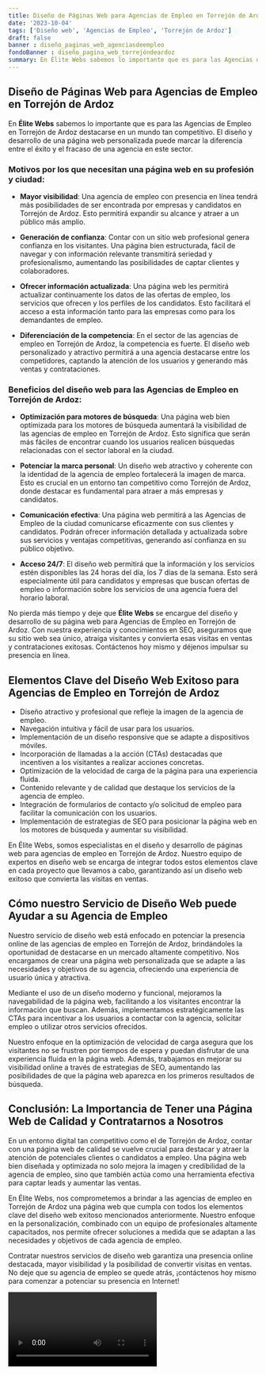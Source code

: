 ```yaml
---
title: Diseño de Páginas Web para Agencias de Empleo en Torrejón de Ardoz
date: '2023-10-04'
tags: ['Diseño web', 'Agencias de Empleo', 'Torrejón de Ardoz']
draft: false
banner : diseño_paginas_web_agenciasdeempleo
fondoBanner : diseño_pagina_web_torrejóndeardoz
summary: En Élite Webs sabemos lo importante que es para las Agencias de Empleo en Torrejón de Ardoz destacarse en un mundo tan competitivo. El diseño y desarrollo de una página web personalizada puede marcar la diferencia entre el éxito y el fracaso de una agencia en este sector.
---
```


## Diseño de Páginas Web para Agencias de Empleo en Torrejón de Ardoz

En **Élite Webs** sabemos lo importante que es para las Agencias de Empleo en Torrejón de Ardoz destacarse en un mundo tan competitivo. El diseño y desarrollo de una página web personalizada puede marcar la diferencia entre el éxito y el fracaso de una agencia en este sector.

### Motivos por los que necesitan una página web en su profesión y ciudad:

- **Mayor visibilidad**: Una agencia de empleo con presencia en línea tendrá más posibilidades de ser encontrada por empresas y candidatos en Torrejón de Ardoz. Esto permitirá expandir su alcance y atraer a un público más amplio.

- **Generación de confianza**: Contar con un sitio web profesional genera confianza en los visitantes. Una página bien estructurada, fácil de navegar y con información relevante transmitirá seriedad y profesionalismo, aumentando las posibilidades de captar clientes y colaboradores.

- **Ofrecer información actualizada**: Una página web les permitirá actualizar continuamente los datos de las ofertas de empleo, los servicios que ofrecen y los perfiles de los candidatos. Esto facilitará el acceso a esta información tanto para las empresas como para los demandantes de empleo.

- **Diferenciación de la competencia**: En el sector de las agencias de empleo en Torrejón de Ardoz, la competencia es fuerte. El diseño web personalizado y atractivo permitirá a una agencia destacarse entre los competidores, captando la atención de los usuarios y generando más ventas y contrataciones.

### Beneficios del diseño web para las Agencias de Empleo en Torrejón de Ardoz:

- **Optimización para motores de búsqueda**: Una página web bien optimizada para los motores de búsqueda aumentará la visibilidad de las agencias de empleo en Torrejón de Ardoz. Esto significa que serán más fáciles de encontrar cuando los usuarios realicen búsquedas relacionadas con el sector laboral en la ciudad.

- **Potenciar la marca personal**: Un diseño web atractivo y coherente con la identidad de la agencia de empleo fortalecerá la imagen de marca. Esto es crucial en un entorno tan competitivo como Torrejón de Ardoz, donde destacar es fundamental para atraer a más empresas y candidatos.

- **Comunicación efectiva**: Una página web permitirá a las Agencias de Empleo de la ciudad comunicarse eficazmente con sus clientes y candidatos. Podrán ofrecer información detallada y actualizada sobre sus servicios y ventajas competitivas, generando así confianza en su público objetivo.

- **Acceso 24/7**: El diseño web permitirá que la información y los servicios estén disponibles las 24 horas del día, los 7 días de la semana. Esto será especialmente útil para candidatos y empresas que buscan ofertas de empleo o información sobre los servicios de una agencia fuera del horario laboral.

No pierda más tiempo y deje que **Élite Webs** se encargue del diseño y desarrollo de su página web para Agencias de Empleo en Torrejón de Ardoz. Con nuestra experiencia y conocimientos en SEO, aseguramos que su sitio web sea único, atraiga visitantes y convierta esas visitas en ventas y contrataciones exitosas. Contáctenos hoy mismo y déjenos impulsar su presencia en línea.

<GifSeo />

<Cta />

## Elementos Clave del Diseño Web Exitoso para Agencias de Empleo en Torrejón de Ardoz

- Diseño atractivo y profesional que refleje la imagen de la agencia de empleo.
- Navegación intuitiva y fácil de usar para los usuarios.
- Implementación de un diseño responsive que se adapte a dispositivos móviles.
- Incorporación de llamadas a la acción (CTAs) destacadas que incentiven a los visitantes a realizar acciones concretas.
- Optimización de la velocidad de carga de la página para una experiencia fluida.
- Contenido relevante y de calidad que destaque los servicios de la agencia de empleo.
- Integración de formularios de contacto y/o solicitud de empleo para facilitar la comunicación con los usuarios.
- Implementación de estrategias de SEO para posicionar la página web en los motores de búsqueda y aumentar su visibilidad.

En Élite Webs, somos especialistas en el diseño y desarrollo de páginas web para agencias de empleo en Torrejón de Ardoz. Nuestro equipo de expertos en diseño web se encarga de integrar todos estos elementos clave en cada proyecto que llevamos a cabo, garantizando así un diseño web exitoso que convierta las visitas en ventas.

## Cómo nuestro Servicio de Diseño Web puede Ayudar a su Agencia de Empleo

Nuestro servicio de diseño web está enfocado en potenciar la presencia online de las agencias de empleo en Torrejón de Ardoz, brindándoles la oportunidad de destacarse en un mercado altamente competitivo. Nos encargamos de crear una página web personalizada que se adapte a las necesidades y objetivos de su agencia, ofreciendo una experiencia de usuario única y atractiva.

Mediante el uso de un diseño moderno y funcional, mejoramos la navegabilidad de la página web, facilitando a los visitantes encontrar la información que buscan. Además, implementamos estratégicamente las CTAs para incentivar a los usuarios a contactar con la agencia, solicitar empleo o utilizar otros servicios ofrecidos.

Nuestro enfoque en la optimización de velocidad de carga asegura que los visitantes no se frustren por tiempos de espera y puedan disfrutar de una experiencia fluida en la página web. Además, trabajamos en mejorar su visibilidad online a través de estrategias de SEO, aumentando las posibilidades de que la página web aparezca en los primeros resultados de búsqueda.

## Conclusión: La Importancia de Tener una Página Web de Calidad y Contratarnos a Nosotros

En un entorno digital tan competitivo como el de Torrejón de Ardoz, contar con una página web de calidad se vuelve crucial para destacar y atraer la atención de potenciales clientes o candidatos a empleo. Una página web bien diseñada y optimizada no solo mejora la imagen y credibilidad de la agencia de empleo, sino que también actúa como una herramienta efectiva para captar leads y aumentar las ventas.

En Élite Webs, nos comprometemos a brindar a las agencias de empleo en Torrejón de Ardoz una página web que cumpla con todos los elementos clave del diseño web exitoso mencionados anteriormente. Nuestro enfoque en la personalización, combinado con un equipo de profesionales altamente capacitados, nos permite ofrecer soluciones a medida que se adaptan a las necesidades y objetivos de cada agencia de empleo.

Contratar nuestros servicios de diseño web garantiza una presencia online destacada, mayor visibilidad y la posibilidad de convertir visitas en ventas. No deje que su agencia de empleo se quede atrás, ¡contáctenos hoy mismo para comenzar a potenciar su presencia en Internet!

<Video />

<CtaBot job='Agencias de Empleo' city='Torrejón de Ardoz'/>

<Gmaps query='Torrejón de Ardoz+españa+maps' />